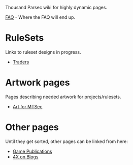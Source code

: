 Thousand Parsec wiki for highly dynamic pages.

[[FAQ]] - Where the FAQ will end up.

= RuleSets =  

Links to ruleset designs in progress.
* [[Traders]]

= Artwork pages =

Pages describing needed artwork for projects/rulesets.

* [[Art for MTSec]]

= Other pages =

Until they get sorted, other pages can be linked from here:
* [[Game Publications]]
* [[4X on Blogs]]